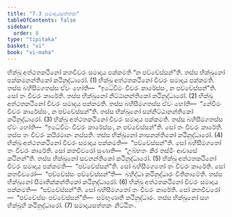 ```yaml
---
title: "7.3 සමාදායසත්තක"
tableOfContents: false
sidebar:
  order: 8
type: "tipitaka"
basket: "vi"
book: "vi-maha"
---
```



<DynamicBreadcrumb />

<Division number="312" book="vi-maha">

<Paragraph number="1405" book="vi-maha">
භික්ඛු අත්ථතකථිනෝ කතචීවරං සමාදාය පක්කමති “න පච්චේස්සන්”ති. තස්ස භික්ඛුනෝ පක්කමනන්තිකෝ කථිනුද්ධාරෝ. (1)
</Paragraph>

<Paragraph number="1406" book="vi-maha">
භික්ඛු අත්ථතකථිනෝ චීවරං සමාදාය පක්කමති. තස්ස බහිසීමගතස්ස ඒවං හෝති—  “ඉධේවිමං චීවරං කාරේස්සං, න පච්චේස්සන්”ති. සෝ තං චීවරං කාරේති. තස්ස භික්ඛුනෝ නිට්ඨානන්තිකෝ කථිනුද්ධාරෝ. (2)
</Paragraph>

<Paragraph number="1407" book="vi-maha">
භික්ඛු අත්ථතකථිනෝ චීවරං සමාදාය පක්කමති. තස්ස බහිසීමගතස්ස ඒවං හෝති—  “නේවිමං චීවරං කාරේස්සං, න පච්චේස්සන්”ති. තස්ස භික්ඛුනෝ සන්නිට්ඨානන්තිකෝ කථිනුද්ධාරෝ. (3)
</Paragraph>

<Paragraph number="1408" book="vi-maha">
භික්ඛු අත්ථතකථිනෝ චීවරං සමාදාය පක්කමති. තස්ස බහිසීමගතස්ස ඒවං හෝති—  “ඉධේවිමං චීවරං කාරේස්සං, න පච්චේස්සන්”ති. සෝ තං චීවරං කාරේති. තස්ස තං චීවරං කයිරමානං නස්සති. තස්ස භික්ඛුනෝ නාසනන්තිකෝ කථිනුද්ධාරෝ. (4)
</Paragraph>

<Paragraph number="1409" book="vi-maha">
භික්ඛු අත්ථතකථිනෝ චීවරං සමාදාය පක්කමති—  “පච්චේස්සන්”ති. සෝ බහිසීමගතෝ තං චීවරං කාරේති. සෝ කතචීවරෝ සුණාති—  “උබ්භතං කිර තස්මිං ආවාසේ කථිනන්”ති. තස්ස භික්ඛුනෝ සවනන්තිකෝ කථිනුද්ධාරෝ. (5)
</Paragraph>

<Paragraph number="1410" book="vi-maha">
භික්ඛු අත්ථතකථිනෝ චීවරං සමාදාය පක්කමති—  “පච්චේස්සන්”ති. සෝ බහිසීමගතෝ තං චීවරං කාරේති. සෝ කතචීවරෝ—  “පච්චේස්සං පච්චේස්සන්”ති—  බහිද්ධා කථිනුද්ධාරං වීතිනාමේති. තස්ස භික්ඛුනෝ සීමාතික්කන්තිකෝ කථිනුද්ධාරෝ. (6)
</Paragraph>

<Paragraph number="1411" book="vi-maha">
භික්ඛු අත්ථතකථිනෝ චීවරං සමාදාය පක්කමති—  “පච්චේස්සන්”ති. සෝ බහිසීමගතෝ තං චීවරං කාරේති. සෝ කතචීවරෝ—  “පච්චේස්සං පච්චේස්සන්”ති—  සම්භුණාති කථිනුද්ධාරං. තස්ස භික්ඛුනෝ සහ භික්ඛූහි කථිනුද්ධාරෝ. (7)

</Paragraph>
</Division>

<Paragraph number="1412" type="center" book="vi-maha">
සමාදායසත්තකං නිට්ඨිතං.
</Paragraph>